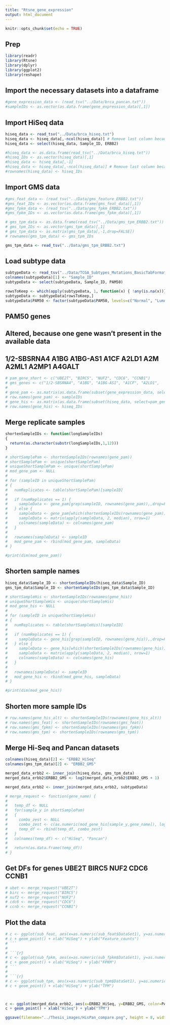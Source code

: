 ```yaml
---
title: "Rtsne_gene_expression"
output: html_document
---
```


```r
knitr::opts_chunk$set(echo = TRUE)
```

## Prep

```r
library(readr)
library(Rtsne)
library(dplyr)
library(ggplot2)
library(reshape)
```

## Import the necessary datasets into a dataframe

```r
#gene_expression_data <- (read_tsv("../Data/brca_pancan.txt"))
#sampleIDs <- as.vector(as.data.frame(gene_expression_data)[,1])
```

## Import HiSeq data 

```r
hiseq_data <- read_tsv("../Data/brca_hiseq.txt")
hiseq_data <- hiseq_data[,-ncol(hiseq_data)] # Remove last column because it has blank values
hiseq_data <- select(hiseq_data, Sample_ID, ERBB2)

#hiseq_data <- as.data.frame(read_tsv("../Data/brca_hiseq.txt"))
#hiseq_IDs <- as.vector(hiseq_data)[,1]
#hiseq_data <- hiseq_data[,-1]
#hiseq_data <- hiseq_data[,-ncol(hiseq_data)] # Remove last column because it has blank values
#rownames(hiseq_data) <- hiseq_IDs
```

## Import GMS data 

```r
#gms_feat_data <- (read_tsv("../Data/gms_feature_ERBB2.txt"))
#gms_feat_IDs <- as.vector(as.data.frame(gms_feat_data)[,1])
#gms_fpkm_data <- (read_tsv("../Data/gms_fpkm_ERBB2.txt"))
#gms_fpkm_IDs <- as.vector(as.data.frame(gms_fpkm_data)[,1])

# gms_tpm_data <- as.data.frame(read_tsv("../Data/gms_tpm_ERBB2.txt"))
# gms_tpm_IDs <- as.vector(gms_tpm_data)[,1]
# gms_tpm_data <- as.matrix(gms_tpm_data[,-1,drop=FALSE])
# rownames(gms_tpm_data) <- gms_tpm_IDs

gms_tpm_data <- read_tsv("../Data/gms_tpm_ERBB2.txt")
```

## Load subtype data

```r
subtypeData <- read_tsv("../Data/TCGA_Subtypes_Mutations_BasicTabFormatted.txt")
colnames(subtypeData)[1] <- "Sample_ID"
subtypeData <- select(subtypeData, Sample_ID, PAM50)

rowsToKeep <- which(apply(subtypeData, 1, function(x) { !any(is.na(x))}))
subtypeData <- subtypeData[rowsToKeep,]
subtypeData$PAM50 <- factor(subtypeData$PAM50, levels=c("Normal", "LumA", "LumB", "Her2", "Basal"))
```

## PAM50 genes
##  Altered, because one gene wasn't present in the available data
## 1/2-SBSRNA4	A1BG	A1BG-AS1	A1CF	A2LD1	A2M	A2ML1	A2MP1	A4GALT

```r
# pam_gene_short <- c("UBE2T", "BIRC5", "NUF2", "CDC6", "CCNB1")
# gms_genes <- c("1/2-SBSRNA4",	"A1BG",	"A1BG-AS1",	"A1CF",	"A2LD1",	"A2M",	"A2ML1",	"A2MP1",	"A4GALT")
# 
# gene_pam <- as.matrix(as.data.frame(subset(gene_expression_data, select=pam_gene_short)))
# row.names(gene_pam) <- sampleIDs
# gene_his <- as.matrix(as.data.frame(subset(hiseq_data, select=pam_gene_short)))
# row.names(gene_his) <- hiseq_IDs
```

## Merge replicate samples

```r
shortenSampleIDs <- function(longSampleIDs)
{
  return(as.character(substr(longSampleIDs,1,12)))
}

# shortSamplePam <- shortenSampleIDs(rownames(gene_pam))
# shortSamplePam <- unique(shortSamplePam)
# uniqueShortSamplePam <- unique(shortSamplePam)
# mod_gene_pam <- NULL
# 
# for (sampleID in uniqueShortSamplePam)
# {
#   numReplicates <- table(shortSamplePam)[sampleID]
#   
#   if (numReplicates == 1) {
#     sampleData <- gene_pam[grep(sampleID, rownames(gene_pam)),,drop=FALSE]
#   } else {
#     sampleData <- gene_pam[which(shortenSampleIDs(rownames(gene_pam)) == sampleID),]
#     sampleData <- matrix(apply(sampleData, 2, median), nrow=1)
#     colnames(sampleData) <- colnames(gene_pam)
#   }
# 
#   rownames(sampleData) <- sampleID  
#   mod_gene_pam <- rbind(mod_gene_pam, sampleData)
# }

#print(dim(mod_gene_pam))
```

## Shorten sample names

```r
hiseq_data$Sample_ID <- shortenSampleIDs(hiseq_data$Sample_ID)
gms_tpm_data$Sample_ID <- shortenSampleIDs(gms_tpm_data$Sample_ID)

# shortSampleHis <- shortenSampleIDs(rownames(gene_his))
# uniqueShortSampleHis <- unique(shortSampleHis)
# mod_gene_his <- NULL
# 
# for (sampleID in uniqueShortSampleHis)
# {
#   numReplicates <- table(shortSampleHis)[sampleID]
#   
#   if (numReplicates == 1) {
#     sampleData <- gene_his[grep(sampleID, rownames(gene_his)),,drop=FALSE]
#   } else {
#     sampleData <- gene_his[which(shortenSampleIDs(rownames(gene_his)) == sampleID),]
#     sampleData <- matrix(apply(sampleData, 2, median), nrow=1)
#     colnames(sampleData) <- colnames(gene_his)
#   }
# 
#   rownames(sampleData) <- sampleID  
#   mod_gene_his <- rbind(mod_gene_his, sampleData)
# }

#print(dim(mod_gene_his))
```

## Shorten more sample IDs

```r
# row.names(gene_his_alt) <- shortenSampleIDs(rownames(gene_his_alt))
# row.names(gms_feat) <- shortenSampleIDs(rownames(gms_feat))
# row.names(gms_fpkm) <- shortenSampleIDs(rownames(gms_fpkm))
# row.names(gms_tpm) <- shortenSampleIDs(rownames(gms_tpm))
```

## Merge Hi-Seq and Pancan datasets

```r
colnames(hiseq_data)[2] <- "ERBB2_HiSeq"
colnames(gms_tpm_data)[2] <- "ERBB2_GMS"

merged_data_erbb2 <- inner_join(hiseq_data, gms_tpm_data)
merged_data_erbb2$ERBB2_GMS <- log2(merged_data_erbb2$ERBB2_GMS + 1)

merged_data_erbb2 <- inner_join(merged_data_erbb2, subtypeData)

# merge_request <- function(gene_name) {
#   
#   temp_df <- NULL
#   for(sample_y in shortSamplePam)
#   {
#     combo_zest <- NULL
#     combo_zest <- c(as.numeric(mod_gene_his[sample_y,gene_name]), log2(1 + as.numeric(mod_gene_pam[sample_y,gene_name])))
#     temp_df <- rbind(temp_df, combo_zest)
#   }
#   colnames(temp_df) <- c("HiSeq", "Pancan")
#   
#   return(as.data.frame(temp_df))
# }
```

## Get DFs for genes UBE2T  BIRC5   NUF2    CDC6   CCNB1

```r
# ubet <- merge_request("UBE2T")
# birc <- merge_request("BIRC5")
# nuf2 <- merge_request("NUF2")
# cdc6 <- merge_request("CDC6")
# ccnb <- merge_request("CCNB1")

```

## Plot the data

```r
# c <- ggplot(sub_feat, aes(x=as.numeric(sub_feat$DataSet1), y=as.numeric(sub_feat$DataSet2), color=sub_feat$PAM50)) + scale_color_manual(name="PAM50", values = c("Normal" = "yellow", "LumA" = "black", "LumB" = "orange", "Her2" = "blue", "Basal" = "Green"))
# c + geom_point() + xlab("HiSeq") + ylab("Feature_counts")
# ```
# 
# ```{r}
# c <- ggplot(sub_fpkm, aes(x=as.numeric(sub_fpkm$DataSet1), y=as.numeric(sub_fpkm$DataSet2), color=sub_fpkm$PAM50)) + scale_color_manual(name="PAM50", values = c("Normal" = "yellow", "LumA" = "black", "LumB" = "orange", "Her2" = "blue", "Basal" = "Green"))
# c + geom_point() + xlab("HiSeq") + ylab("FPKM")
# ```
# 
# ```{r}
# c <- ggplot(sub_tpm, aes(x=as.numeric(sub_tpm$DataSet1), y=as.numeric(sub_tpm$DataSet2), color=sub_tpm$PAM50)) + scale_color_manual(name="PAM50", values = c("Normal" = "yellow", "LumA" = "black", "LumB" = "orange", "Her2" = "blue", "Basal" = "Green"))
# c + geom_point() + xlab("HiSeq") + ylab("TPM")



c <- ggplot(merged_data_erbb2, aes(x=ERBB2_HiSeq, y=ERBB2_GMS, color=PAM50))
c + geom_point() + xlab("HiSeq") + ylab("TPM")

ggsave(filename="../Thesis_images/HisPan_compare.png", height = 8, width = 9, units = "in")
```



